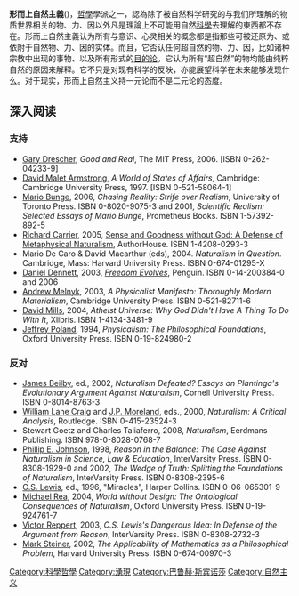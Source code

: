 {{Atheism}}
'''形而上自然主義'''({{Lang-en|Metaphysical naturalism}})，[[哲學|哲學]]學派之一，認為除了被自然科学研究的与我们所理解的物质世界相关的物、力、因以外凡是理論上不可能用自然[[科學|科學]]去理解的東西都不存在。形而上自然主義认为所有与意识、心灵相关的概念都是指那些可被还原为、或依附于自然物、力、因的实体。而且，它否认任何超自然的物、力、因，比如诸种宗教中出现的事物、以及所有形式的[[目的论|目的论]]。它认为所有“超自然”的物均能由纯粹自然的原因来解释。它不只是对现有科学的反映，亦能展望科学在未来能够发现什么。对于现实，形而上自然主义持一元论而不是二元论的态度。

==深入阅读==
===支持===
*[[Gary_Drescher|Gary Drescher]], ''Good and Real'', The MIT Press, 2006. [ISBN 0-262-04233-9]
*[[David_Malet_Armstrong|David Malet Armstrong]], ''A World of States of Affairs'', Cambridge: Cambridge University Press, 1997. [ISBN 0-521-58064-1]
*[[Mario_Bunge|Mario Bunge]], 2006, ''Chasing Reality: Strife over Realism'', University of Toronto Press. ISBN 0-8020-9075-3 and 2001, ''Scientific Realism: Selected Essays of Mario Bunge'', Prometheus Books. ISBN 1-57392-892-5
*[[Richard_Carrier|Richard Carrier]], 2005, [[Sense_and_Goodness_without_God:_A_Defense_of_Metaphysical_Naturalism|Sense and Goodness without God: A Defense of Metaphysical Naturalism]], AuthorHouse. ISBN 1-4208-0293-3
* Mario De Caro & David Macarthur (eds), 2004. ''Naturalism in Question''. Cambridge, Mass: Harvard University Press. ISBN 0-674-01295-X
*[[Daniel_Dennett|Daniel Dennett]], 2003, ''[[Freedom_Evolves|Freedom Evolves]]'', Penguin. ISBN 0-14-200384-0 and 2006
*[[Andrew_Melnyk|Andrew Melnyk]], 2003, ''A Physicalist Manifesto: Thoroughly Modern Materialism'', Cambridge University Press. ISBN 0-521-82711-6
*[[David_Mills_(author)|David Mills]], 2004, ''Atheist Universe: Why God Didn't Have A Thing To Do With It'', Xlibris. ISBN 1-4134-3481-9
*[[Jeffrey_Poland|Jeffrey Poland]], 1994, ''Physicalism: The Philosophical Foundations'', Oxford University Press. ISBN 0-19-824980-2

===反对===
*[[James_Beilby|James Beilby]], ed., 2002, ''Naturalism Defeated? Essays on Plantinga's Evolutionary Argument Against Naturalism'', Cornell University Press. ISBN 0-8014-8763-3
*[[William_Lane_Craig|William Lane Craig]] and [[J.P._Moreland|J.P. Moreland]], eds., 2000, ''Naturalism: A Critical Analysis'', Routledge. ISBN 0-415-23524-3
* Stewart Goetz and Charles Taliaferro, 2008, ''Naturalism'', Eerdmans Publishing. ISBN 978-0-8028-0768-7
*[[Phillip_E._Johnson|Phillip E. Johnson]], 1998, ''Reason in the Balance: The Case Against Naturalism in Science, Law & Education'', InterVarsity Press. ISBN 0-8308-1929-0 and 2002, ''The Wedge of Truth: Splitting the Foundations of Naturalism'', InterVarsity Press. ISBN 0-8308-2395-6
*[[C.S._Lewis|C.S. Lewis]], ed., 1996, "Miracles", Harper Collins. ISBN 0-06-065301-9
*[[Michael_Rea|Michael Rea]], 2004, ''World without Design: The Ontological Consequences of Naturalism'', Oxford University Press. ISBN 0-19-924761-7
*[[Victor_Reppert|Victor Reppert]], 2003, ''C.S. Lewis's Dangerous Idea: In Defense of the Argument from Reason'', InterVarsity Press. ISBN 0-8308-2732-3
*[[Mark_Steiner|Mark Steiner]], 2002, ''The Applicability of Mathematics as a Philosophical Problem'', Harvard University Press. ISBN 0-674-00970-3



{{无宗教}}
[[Category:科學哲學|Category:科學哲學]]
[[Category:湧現|Category:湧現]]
[[Category:巴鲁赫·斯宾诺莎|Category:巴鲁赫·斯宾诺莎]]
[[Category:自然主义|Category:自然主义]]